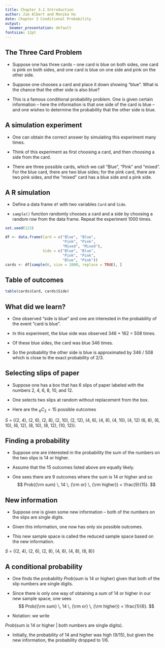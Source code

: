 ```yaml
---
title: Chapter 3.1 Introduction
author: Jim Albert and Monika Hu
date: Chapter 3 Conditional Probability
output: 
  beamer_presentation: default
fontsize: 12pt
---
```


## The Three Card Problem

- Suppose one has three cards -- one card is blue on both sides, one card is pink on both sides, and one card is blue on one side and pink on the other side.  

- Suppose one chooses a card and place it down showing "blue".  What is the chance that the other side is also blue?

- This is a famous conditional probability problem.
One is given certain information -- here the information is that one side of the card is blue -- and one wishes to determine the probability that the other side is blue.

## A simulation experiment

- One can obtain the correct answer by simulating this experiment many times.  

- Think of this experiment as first choosing a card, and then choosing a side from the card.  

- There are three possible cards, which we call "Blue", "Pink" and "mixed".  For the blue card, there are two blue sides; for the pink card, there are two pink sides, and the "mixed" card has a blue side and a pink side.  

## A R simulation

- Define a data frame ```df``` with two variables ```Card``` and ```Side```.

- ```sample()``` function randomly chooses a card and  a side by choosing a random row from the data frame.  Repeat the experiment 1000 times.

```r
set.seed(123)
```
```r
df <- data.frame(Card = c("Blue", "Blue",
                          "Pink", "Pink",
                          "Mixed", "Mixed"),
                 Side = c("Blue", "Blue",
                          "Pink", "Pink",
                          "Blue", "Pink"))
cards <- df[sample(6, size = 1000, replace = TRUE), ]
```

## Table of outcomes

```r
table(cards$Card, cards$Side)
```

## What did we learn?

- One observed "side is blue" and one are interested in the probability of the event "card is blue". 

- In this experiment, the blue side was observed 346 + 162 = 508 times.

- Of these blue sides, the card was blue 346 times.  
- So the probability the other side is blue is approximated by 346 / 508  which is close to the exact probability of 2/3.  

## Selecting slips of paper

- Suppose one has a box that has 6 slips of paper labeled with the numbers 2, 4, 6, 8, 10, and 12.  

- One selects two slips at random without replacement from the box.

- Here are the  $_6 C_2 = 15$ possible outcomes

$S$ = \{(2, 4), (2, 6), (2, 8), (2, 10), (2, 12), (4, 6), (4, 8), (4, 10), (4, 12)
(6, 8), (6, 10), (6, 12), (8, 10), (8, 12), (10, 12)\}.

## Finding a probability

- Suppose one are interested in the probability the sum of the numbers on the two slips is 14 or higher.

- Assume that the 15 outcomes listed above are equally likely.

- One sees there are 9 outcomes where the sum is 14 or higher and so 
$$
Prob({\rm sum} \, 14 \, {\rm or} \, {\rm higher}) = \frac{9}{15}.
$$

## New information

- Suppose one is given some new information  --  both of the numbers on the slips are single digits.

- Given this information, one now has only six possible outcomes.  

- This new sample space is called the reduced sample space based on the new information.

$S$ = \{(2, 4), (2, 6), (2, 8), (4, 6), (4, 8), (6, 8)\}

## A conditional probability

- One finds the probability $Prob$(sum is 14 or higher) given that both of the slip numbers are single digits.   

- Since there is only one way of obtaining a sum of 14 or higher in our new sample space, one sees
$$
Prob({\rm sum} \, 14 \, {\rm or} \, {\rm higher}) = \frac{1}{6}.
$$

- Notation:  we write

$Prob$(sum is 14 or higher  |  both numbers are single digits).


- Initially, the probability of 14 and higher was  high (9/15), but given the new information, the probability dropped to 1/6.  
